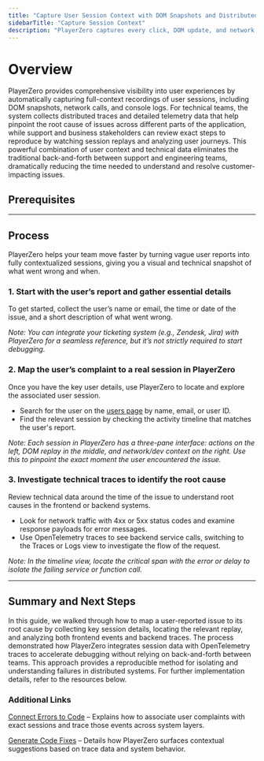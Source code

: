 ```yaml
---
title: "Capture User Session Context with DOM Snapshots and Distributed Traces"
sidebarTitle: "Capture Session Context"
description: "PlayerZero captures every click, DOM update, and network request in real-time, so teams can discover, analyze, and fix defects faster."
---
```




# Overview

PlayerZero provides comprehensive visibility into user experiences by automatically capturing full-context recordings of user sessions, including DOM snapshots, network calls, and console logs. For technical teams, the system collects distributed traces and detailed telemetry data that help pinpoint the root cause of issues across different parts of the application, while support and business stakeholders can review exact steps to reproduce by watching session replays and analyzing user journeys. This powerful combination of user context and technical data eliminates the traditional back-and-forth between support and engineering teams, dramatically reducing the time needed to understand and resolve customer-impacting issues.

## **Prerequisites**

<SourceControlManagement/>

<WebSdk/>

---

## **Process**

PlayerZero helps your team move faster by turning vague user reports into fully contextualized sessions, giving you a visual and technical snapshot of what went wrong and when.

### 1. **Start with the user’s report and gather essential details**

To get started, collect the user’s name or email, the time or date of the issue, and a short description of what went wrong.

*Note: You can integrate your ticketing system (e.g., Zendesk, Jira) with PlayerZero for a seamless reference, but it’s not strictly required to start debugging.*

### 2. **Map the user’s complaint to a real session in PlayerZero**

Once you have the key user details, use PlayerZero to locate and explore the associated user session.

- Search for the user on the [users page](https://go.playerzero.app/users) by name, email, or user ID.
- Find the relevant session by checking the activity timeline that matches the user's report.

*Note: Each session in PlayerZero has a three-pane interface: actions on the left, DOM replay in the middle, and network/dev context on the right. Use this to pinpoint the exact moment the user encountered the issue.*

### 3. **Investigate technical traces to identify the root cause**

Review technical data around the time of the issue to understand root causes in the frontend or backend systems.

- Look for network traffic with 4xx or 5xx status codes and examine response payloads for error messages.
- Use OpenTelemetry traces to see backend service calls, switching to the Traces or Logs view to investigate the flow of the request.

*Note: In the timeline view, locate the critical span with the error or delay to isolate the failing service or function call.*

---

## **Summary and Next Steps**

In this guide, we walked through how to map a user-reported issue to its root cause by collecting key session details, locating the relevant replay, and analyzing both frontend events and backend traces. The process demonstrated how PlayerZero integrates session data with OpenTelemetry traces to accelerate debugging without relying on back-and-forth between teams. This approach provides a reproducible method for isolating and understanding failures in distributed systems. For further implementation details, refer to the resources below.

### Additional Links

[Connect Errors to Code](/use-cases/resolve-customer-issues/resolve-customer-issues-UC2) – Explains how to associate user complaints with exact sessions and trace those events across system layers.

[Generate Code Fixes](/use-cases/resolve-customer-issues/resolve-customer-issues-UC3) – Details how PlayerZero surfaces contextual suggestions based on trace data and system behavior.
